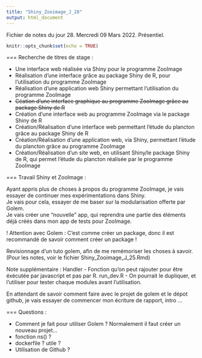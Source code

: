 ```yaml
---
title: "Shiny_Zooimage_J_28"
output: html_document
---
```


Fichier de notes du jour 28. Mercredi 09 Mars 2022.   Présentiel.

```r
knitr::opts_chunk$set(echo = TRUE)
```

=== Recherche de titres de stage :

- Une interface web réalisée via Shiny pour le programme ZooImage
- Réalisation d'une interface grâce au package Shiny de R, pour l'utilisation du programme ZooImage
- Réalisation d'une application web Shiny permettant l'utilisation du programme ZooImage
- ~~Céation d'une interface graphique au programme ZooImage grâce au package Shiny de R~~
- Création d'une interface web au programme ZooImage via le package Shiny de R
- Création/Réalisation d'une interface web permettant l'étude du plancton grâce au package Shiny de R
- Création/Réalisation d'une application web, via Shiny, permettant l'étude du plancton grâce au programme ZooImage
- Création/Réalisation d'un site web, en utilisant Shiny/le package Shiny de R, qui permet l'étude du plancton réalisée par le programme ZooImage

=== Travail Shiny et ZooImage :

Ayant appris plus de choses à propos du programme ZooImage, je vais essayer de continuer mes expérimentations dans Shiny. \
Je vais pour cela, essayer de me baser sur la modularisation offerte par Golem. \
Je vais créer une "nouvelle" app, qui reprendra une partie des éléments déjà créés dans mon app de tests pour ZooImage. \

! Attention avec Golem : C'est comme créer un package, donc il est recommandé de savoir comment créer un package !

Revisionnage d'un tuto golem, afin de me remémoriser les choses à savoir. \
(Pour les notes, voir le fichier Shiny_Zooimage_J_25.Rmd) \

Note supplémentaire : 
Handler - Fonction qu'on peut rajouter pour être éxécutée par javascript et pas par R.
run_dev.R - On pourrait le dupliquer, et l'utiliser pour tester chaque modules avant l'utilisation. 


En attendant de savoir comment faire avec le projet de golem et le dépot github, je vais essayer de commencer mon écriture de rapport, intro ...


=== Questions :

- Comment je fait pour utiliser Golem ? Normalement il faut créer un nouveau projet...
- fonction ns() ?
- dockerfile ? utile ?
- Utilisation de Github ?